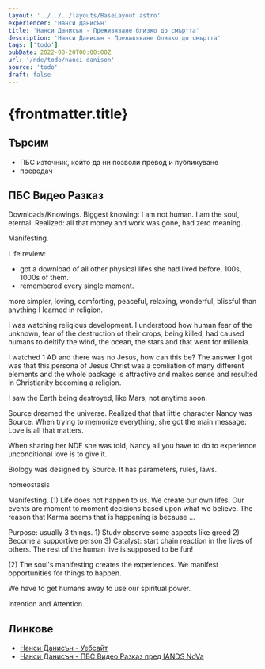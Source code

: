 ```yaml
---
layout: '../../../layouts/BaseLayout.astro'
experiencer: 'Нанси Данисън'
title: 'Нанси Данисън - Преживяване близко до смъртта'
description: 'Нанси Данисън - Преживяване близко до смъртта'
tags: ['todo']
pubDate: 2022-08-20T00:00:00Z
url: '/nde/todo/nanci-danison'
source: 'todo'
draft: false
---
```


# {frontmatter.title}

## Търсим

- ПБС източник, който да ни позволи превод и публикуване
- преводач

## ПБС Видео Разказ

<YouTubeLink videoID="5gWvdXWjIek" title="Нанси Данисън - ПБС Видео Разказ пред IANDS NoVa"/>

Downloads/Knowings.
Biggest knowing: I am not human. I am the soul, eternal.
Realized: all that money and work was gone, had zero meaning.

Manifesting.

Life review:
- got a download of all other physical lifes she had lived before, 100s, 1000s of them.
- remembered every single moment.

more simpler, loving, comforting, peaceful, relaxing, wonderful, blissful than anything I learned in religion.

I was watching religious development. I understood how human fear of the unknown, fear of the destruction of their crops, being killed, had caused humans to deitify the wind, the ocean, the stars and that went for millenia.

I watched 1 AD and there was no Jesus, how can this be? The answer I got was that this persona of Jesus Christ was a comliation of many different elements and the whole package is attractive and makes sense and resulted in Christianity becoming a religion.

I saw the Earth being destroyed, like Mars, not anytime soon.

Source dreamed the universe.
Realized that that little character Nancy was Source.
When trying to memorize everything, she got the main message: Love is all that matters.

When sharing her NDE she was told, Nancy all you have to do to experience unconditional love is to give it.

Biology was designed by Source. It has parameters, rules, laws.

homeostasis

Manifesting. 
(1) Life does not happen to us. We create our own lifes. Our events are moment to moment decisions based upon what we believe. The reason that Karma seems that is happening is because ...

Purpose: usually 3 things. 1) Study observe some aspects like greed 2) Become a supportive person 3) Catalyst: start chain reaction in the lives of others. The rest of the human live is supposed to be fun!

(2) The soul's manifesting creates the experiences. We manifest opportunities for things to happen.

We have to get humans away to use our spiritual power.

Intention and Attention. 

## Линкове

- [Нанси Данисън - Уебсайт](http://www.nancidanison.com/)
- [Нанси Данисън - ПБС Видео Разказ пред IANDS NoVa](https://www.youtube.com/watch?v=5gWvdXWjIek)
